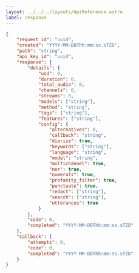 ---
layout: ../../../layouts/ApiReference.astro
label: response
---

```json
{
	"request_id": "uuid",
	"created": "YYYY-MM-DDThh:mm:ss.sTZD",
	"path": "string",
	"api_key_id": "uuid",
	"response": {
		"details": {
			"usd": 0,
			"duration": 0,
			"total_audio": 0,
			"channels": 0,
			"streams": 0,
			"models": ["string"],
			"method": "string",
			"tags": ["string"],
			"features": ["string"],
			"config": {
				"alternatives": 0,
				"callback": "string",
				"diarize": true,
				"keywords": ["string"],
				"language": "string",
				"model": "string",
				"multichannel": true,
				"ner": true,
				"numerals": true,
				"profanity_filter": true,
				"punctuate": true,
				"redact": ["string"],
				"search": ["string"],
				"utterances": true
			}
		},
		"code": 0,
		"completed": "YYYY-MM-DDThh:mm:ss.sTZD"
	},
	"callback": {
		"attempts": 0,
		"code": 0,
		"completed": "YYYY-MM-DDThh:mm:ss.sTZD"
	}
}
```
